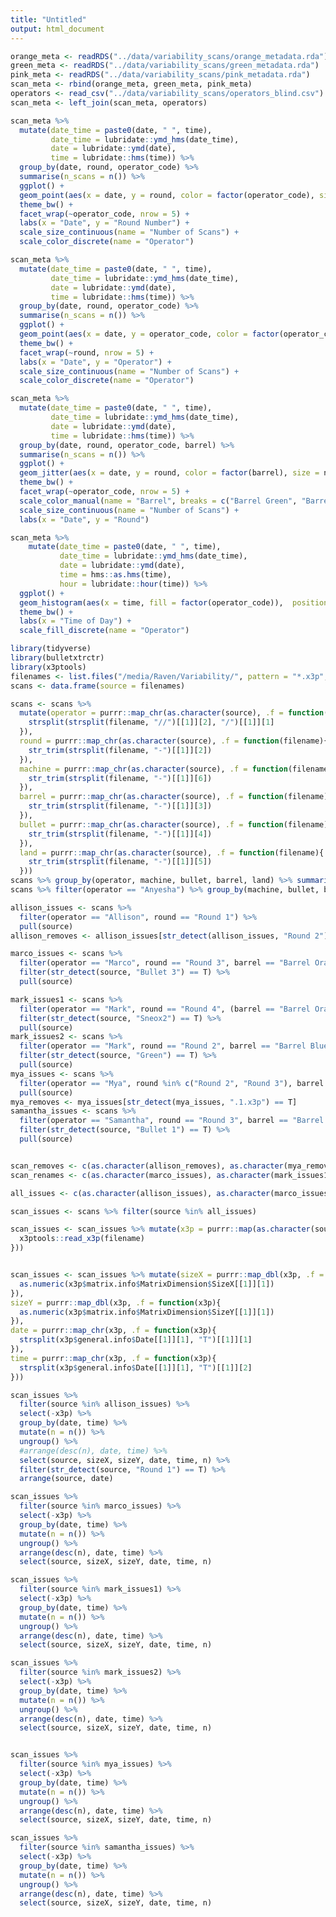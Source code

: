 ```yaml
---
title: "Untitled"
output: html_document
---
```


```r
orange_meta <- readRDS("../data/variability_scans/orange_metadata.rda")
green_meta <- readRDS("../data/variability_scans/green_metadata.rda")
pink_meta <- readRDS("../data/variability_scans/pink_metadata.rda")
scan_meta <- rbind(orange_meta, green_meta, pink_meta)
operators <- read_csv("../data/variability_scans/operators_blind.csv")
scan_meta <- left_join(scan_meta, operators)

scan_meta %>%
  mutate(date_time = paste0(date, " ", time),
         date_time = lubridate::ymd_hms(date_time), 
         date = lubridate::ymd(date), 
         time = lubridate::hms(time)) %>%
  group_by(date, round, operator_code) %>%
  summarise(n_scans = n()) %>%
  ggplot() + 
  geom_point(aes(x = date, y = round, color = factor(operator_code), size = n_scans), alpha = 0.7) + 
  theme_bw() + 
  facet_wrap(~operator_code, nrow = 5) + 
  labs(x = "Date", y = "Round Number") + 
  scale_size_continuous(name = "Number of Scans") + 
  scale_color_discrete(name = "Operator")

scan_meta %>%
  mutate(date_time = paste0(date, " ", time),
         date_time = lubridate::ymd_hms(date_time), 
         date = lubridate::ymd(date), 
         time = lubridate::hms(time)) %>%
  group_by(date, round, operator_code) %>%
  summarise(n_scans = n()) %>%
  ggplot() + 
  geom_point(aes(x = date, y = operator_code, color = factor(operator_code), size = n_scans), alpha = 0.7) + 
  theme_bw() + 
  facet_wrap(~round, nrow = 5) + 
  labs(x = "Date", y = "Operator") + 
  scale_size_continuous(name = "Number of Scans") + 
  scale_color_discrete(name = "Operator")
```


```r
scan_meta %>%
  mutate(date_time = paste0(date, " ", time),
         date_time = lubridate::ymd_hms(date_time), 
         date = lubridate::ymd(date), 
         time = lubridate::hms(time)) %>%
  group_by(date, round, operator_code, barrel) %>%
  summarise(n_scans = n()) %>%
  ggplot() + 
  geom_jitter(aes(x = date, y = round, color = factor(barrel), size = n_scans), alpha = 0.7) + 
  theme_bw() + 
  facet_wrap(~operator_code, nrow = 5) + 
  scale_color_manual(name = "Barrel", breaks = c("Barrel Green", "Barrel Orange", "Barrel Pink"), values = c("forestgreen", "darkorange1", "hotpink3")) + 
  scale_size_continuous(name = "Number of Scans") + 
  labs(x = "Date", y = "Round") 
```


```r
scan_meta %>%
    mutate(date_time = paste0(date, " ", time),
           date_time = lubridate::ymd_hms(date_time), 
           date = lubridate::ymd(date), 
           time = hms::as.hms(time), 
           hour = lubridate::hour(time)) %>%
  ggplot() + 
  geom_histogram(aes(x = time, fill = factor(operator_code)),  position = "identity", alpha = 0.6) +
  theme_bw() + 
  labs(x = "Time of Day") + 
  scale_fill_discrete(name = "Operator")
```


```r
library(tidyverse)
library(bulletxtrctr)
library(x3ptools)
filenames <- list.files("/media/Raven/Variability/", pattern = "*.x3p", full.names = T, recursive = T)
scans <- data.frame(source = filenames)

scans <- scans %>%
  mutate(operator = purrr::map_chr(as.character(source), .f = function(filename){
    strsplit(strsplit(filename, "//")[[1]][2], "/")[[1]][1]
  }),
  round = purrr::map_chr(as.character(source), .f = function(filename){
    str_trim(strsplit(filename, "-")[[1]][2])
  }), 
  machine = purrr::map_chr(as.character(source), .f = function(filename){
    str_trim(strsplit(filename, "-")[[1]][6])
  }), 
  barrel = purrr::map_chr(as.character(source), .f = function(filename){
    str_trim(strsplit(filename, "-")[[1]][3])
  }), 
  bullet = purrr::map_chr(as.character(source), .f = function(filename){
    str_trim(strsplit(filename, "-")[[1]][4])
  }), 
  land = purrr::map_chr(as.character(source), .f = function(filename){
    str_trim(strsplit(filename, "-")[[1]][5])
  }))
scans %>% group_by(operator, machine, bullet, barrel, land) %>% summarise(n= n())
scans %>% filter(operator == "Anyesha") %>% group_by(machine, bullet, barrel, land) %>% summarise(n = n())

allison_issues <- scans %>% 
  filter(operator == "Allison", round == "Round 1") %>% 
  pull(source)
allison_removes <- allison_issues[str_detect(allison_issues, "Round 2") == T]

marco_issues <- scans %>% 
  filter(operator == "Marco", round == "Round 3", barrel == "Barrel Orange", bullet == "Bullet 2", machine == "Sneox2") %>% 
  filter(str_detect(source, "Bullet 3") == T) %>%
  pull(source)

mark_issues1 <- scans %>%
  filter(operator == "Mark", round == "Round 4", (barrel == "Barrel Orange" | barrel == "Barrel Pink"), machine == "Sneox1") %>%
  filter(str_detect(source, "Sneox2") == T) %>%
  pull(source)
mark_issues2 <- scans %>% 
  filter(operator == "Mark", round == "Round 2", barrel == "Barrel Blue", machine == "Sneox1") %>% 
  filter(str_detect(source, "Green") == T) %>%
  pull(source)
mya_issues <- scans %>% 
  filter(operator == "Mya", round %in% c("Round 2", "Round 3"), barrel != "Barrel Blue") %>% 
  pull(source)
mya_removes <- mya_issues[str_detect(mya_issues, ".1.x3p") == T]
samantha_issues <- scans %>% 
  filter(operator == "Samantha", round == "Round 3", barrel == "Barrel Orange", bullet == "Bullet 3", machine == "Sneox2") %>%
  filter(str_detect(source, "Bullet 1") == T) %>%
  pull(source)


scan_removes <- c(as.character(allison_removes), as.character(mya_removes)) 
scan_renames <- c(as.character(marco_issues), as.character(mark_issues1), as.character(mark_issues2), as.character(samantha_issues))

all_issues <- c(as.character(allison_issues), as.character(marco_issues), as.character(mark_issues1), as.character(mark_issues2), as.character(mya_issues), as.character(samantha_issues))

scan_issues <- scans %>% filter(source %in% all_issues)

scan_issues <- scan_issues %>% mutate(x3p = purrr::map(as.character(source), .f = function(filename){
  x3ptools::read_x3p(filename)
}))


scan_issues <- scan_issues %>% mutate(sizeX = purrr::map_dbl(x3p, .f = function(x3p){
  as.numeric(x3p$matrix.info$MatrixDimension$SizeX[[1]][1])
}), 
sizeY = purrr::map_dbl(x3p, .f = function(x3p){
  as.numeric(x3p$matrix.info$MatrixDimension$SizeY[[1]][1])
}), 
date = purrr::map_chr(x3p, .f = function(x3p){
  strsplit(x3p$general.info$Date[[1]][1], "T")[[1]][1]
}),
time = purrr::map_chr(x3p, .f = function(x3p){
  strsplit(x3p$general.info$Date[[1]][1], "T")[[1]][2]
}))

scan_issues %>% 
  filter(source %in% allison_issues) %>% 
  select(-x3p) %>% 
  group_by(date, time) %>%
  mutate(n = n()) %>%
  ungroup() %>%
  #arrange(desc(n), date, time) %>%
  select(source, sizeX, sizeY, date, time, n) %>%
  filter(str_detect(source, "Round 1") == T) %>%
  arrange(source, date)

scan_issues %>% 
  filter(source %in% marco_issues) %>% 
  select(-x3p) %>% 
  group_by(date, time) %>%
  mutate(n = n()) %>%
  ungroup() %>%
  arrange(desc(n), date, time) %>%
  select(source, sizeX, sizeY, date, time, n) 

scan_issues %>% 
  filter(source %in% mark_issues1) %>%
  select(-x3p) %>%
  group_by(date, time) %>% 
  mutate(n = n()) %>%
  ungroup() %>%
  arrange(desc(n), date, time) %>%
  select(source, sizeX, sizeY, date, time, n)

scan_issues %>% 
  filter(source %in% mark_issues2) %>%
  select(-x3p) %>%
  group_by(date, time) %>% 
  mutate(n = n()) %>%
  ungroup() %>%
  arrange(desc(n), date, time) %>%
  select(source, sizeX, sizeY, date, time, n)


scan_issues %>% 
  filter(source %in% mya_issues) %>%
  select(-x3p) %>%
  group_by(date, time) %>% 
  mutate(n = n()) %>%
  ungroup() %>%
  arrange(desc(n), date, time) %>%
  select(source, sizeX, sizeY, date, time, n)

scan_issues %>% 
  filter(source %in% samantha_issues) %>%
  select(-x3p) %>%
  group_by(date, time) %>% 
  mutate(n = n()) %>%
  ungroup() %>%
  arrange(desc(n), date, time) %>%
  select(source, sizeX, sizeY, date, time, n)

```